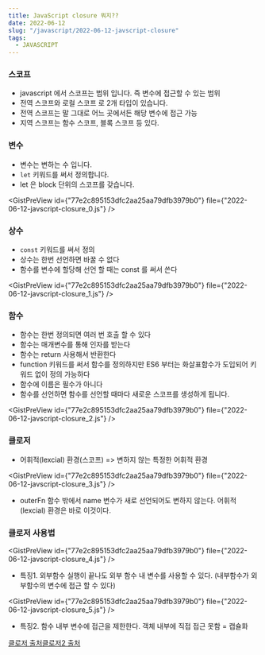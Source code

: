 ```yaml
---
title: JavaScript closure 뭐지??
date: 2022-06-12
slug: "/javascript/2022-06-12-javscript-closure"
tags:
  - JAVASCRIPT
---
```


### 스코프

- javascript 에서 스코프는 범위 입니다.
  즉 변수에 접근할 수 있는 범위
- 전역 스코프와 로컬 스코프 로 2개 타입이 있습니다.
- 전역 스코프는 말 그대로 어느 곳에서든 해당 변수에 접근 가능
- 지역 스코프는 함수 스코프, 블록 스코프 등 있다.

### 변수

- 변수는 변하는 수 입니다.
- `let`  키워드를 써서 정의합니다.
- let 은 block 단위의 스코프를 갖습니다.


<GistPreView
    id={"77e2c895153dfc2aa25aa79dfb3979b0"}
    file={"2022-06-12-javscript-closure_0.js"}
/>

### 상수

- `const` 키워드를 써서 정의
- 상수는 한번 선언하면 바꿀 수 없다
- 함수를 변수에 할당해 선언 할 때는 const 를 써서 쓴다

<GistPreView
    id={"77e2c895153dfc2aa25aa79dfb3979b0"}
    file={"2022-06-12-javscript-closure_1.js"}
/>

### 함수

- 함수는 한번 정의되면 여러 번 호출 할 수 있다
- 함수는 매개변수를 통해 인자를 받는다
- 함수는 return 사용해서 반환한다
- function 키워드를 써서 함수를 정의하지만
  ES6 부터는 화살표함수가 도입되어 키워드 없이 정의 가능하다
- 함수에 이름은 필수가 아니다
- 함수를 선언하면 함수를 선언할 때마다 새로운 스코프를 생성하게 됩니다.

<GistPreView
    id={"77e2c895153dfc2aa25aa79dfb3979b0"}
    file={"2022-06-12-javscript-closure_2.js"}
/>


### 클로저

- 어휘적(lexcial) 환경(스코프) => 변하지 않는 특정한 어휘적 환경

<GistPreView
    id={"77e2c895153dfc2aa25aa79dfb3979b0"}
    file={"2022-06-12-javscript-closure_3.js"}
/>


- outerFn 함수 밖에서 name 변수가 새로 선언되어도 변하지 않는다.
  어휘적(lexcial) 환경은 바로 이것이다.

### 클로저 사용법

<GistPreView
    id={"77e2c895153dfc2aa25aa79dfb3979b0"}
    file={"2022-06-12-javscript-closure_4.js"}
/>

- 특징1. 외부함수 실행이 끝나도 외부 함수 내 변수를 사용할 수 있다.
  (내부함수가 외부함수의 변수에 접근 할 수 있다)

<GistPreView
    id={"77e2c895153dfc2aa25aa79dfb3979b0"}
    file={"2022-06-12-javscript-closure_5.js"}
/>


- 특징2. 함수 내부 변수에 접근을 제한한다. 객체 내부에 직접 접근 못함 = 캡슐화

[클로저 출처](https://hanamon.kr/javascript-%ED%81%B4%EB%A1%9C%EC%A0%80/)[클로저2 출처](https://velog.io/@taero30/Closure-%ED%81%B4%EB%A1%9C%EC%A0%80-%EA%B0%9C%EB%85%90)